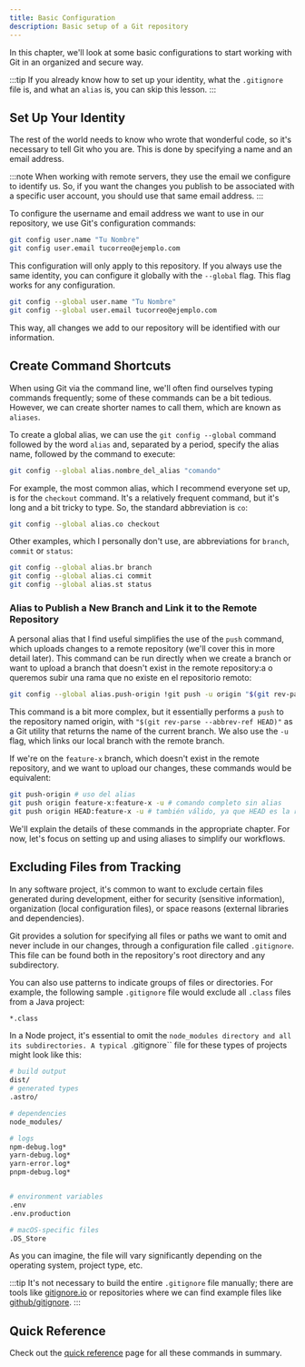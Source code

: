 ```yaml
---
title: Basic Configuration
description: Basic setup of a Git repository
---
```



In this chapter, we'll look at some basic configurations to start working with Git in an organized and secure way.

:::tip
If you already know how to set up your identity, what the `.gitignore` file is, and what an `alias` is, you can skip this lesson.
:::

## Set Up Your Identity <Badge text="git config" variant="note" />

The rest of the world needs to know who wrote that wonderful code, so it's necessary to tell Git who you are. This is done by specifying a name and an email address.

:::note
When working with remote servers, they use the email we configure to identify us. So, if you want the changes you publish to be associated with a specific user account, you should use that same email address.
:::

To configure the username and email address we want to use in our repository, we use Git's configuration commands:

````sh frame=none
git config user.name "Tu Nombre"
git config user.email tucorreo@ejemplo.com
````

This configuration will only apply to this repository. If you always use the same identity, you can configure it globally with the ``--global`` flag. This flag works for any configuration.

````sh frame=none
git config --global user.name "Tu Nombre"
git config --global user.email tucorreo@ejemplo.com
````

This way, all changes we add to our repository will be identified with our information.

## Create Command Shortcuts <Badge text="git config alias" variant="note" />

When using Git via the command line, we'll often find ourselves typing commands frequently; some of these commands can be a bit tedious. However, we can create shorter names to call them, which are known as ``aliases``.

To create a global alias, we can use the ``git config --global`` command followed by the word ``alias`` and, separated by a period, specify the alias name, followed by the command to execute:

````sh frame=none
git config --global alias.nombre_del_alias "comando"
````

For example, the most common alias, which I recommend everyone set up, is for the ``checkout`` command. It's a relatively frequent command, but it's long and a bit tricky to type. So, the standard abbreviation is ``co``:

````sh frame=none
git config --global alias.co checkout
````

Other examples, which I personally don't use, are abbreviations for ``branch``, ``commit`` or ``status``:

````sh frame=none
git config --global alias.br branch
git config --global alias.ci commit
git config --global alias.st status
````

### Alias to Publish a New Branch and Link it to the Remote Repository

A personal alias that I find useful simplifies the use of the ``push`` command, which uploads changes to a remote repository (we'll cover this in more detail later). This command can be run directly when we create a branch or want to upload a branch that doesn't exist in the remote repository:a o queremos subir una rama que no existe en el repositorio remoto:

````sh frame=none
git config --global alias.push-origin !git push -u origin "$(git rev-parse --abbrev-ref HEAD)"
````

This command is a bit more complex, but it essentially performs a ``push`` to the repository named origin, 
with ``"$(git rev-parse --abbrev-ref HEAD)"`` as a Git utility that returns the name of the current branch. We also use the ``-u`` flag, 
which links our local branch with the remote branch.

If we're on the ``feature-x`` branch, which doesn't exist in the remote repository, and we want to upload our changes, these commands would be equivalent:

````sh frame=none
git push-origin # uso del alias
git push origin feature-x:feature-x -u # comando completo sin alias
git push origin HEAD:feature-x -u # también válido, ya que HEAD es la rama actual
````

We'll explain the details of these commands in the appropriate chapter. For now, let's focus on setting up and using aliases to simplify our workflows.

## Excluding Files from Tracking <Badge text=".gitignore" variant="note" />

In any software project, it's common to want to exclude certain files generated during development, either for security (sensitive information), organization (local configuration files), or space reasons (external libraries and dependencies).

Git provides a solution for specifying all files or paths we want to omit and never include in our changes, through a configuration file called ``.gitignore``. This file can be found both in the repository's root directory and any subdirectory.

You can also use patterns to indicate groups of files or directories. For example, the following sample ``.gitignore`` file would exclude all ``.class`` files from a Java project:

````sh title=".gitignore"
*.class
````

In a Node project, it's essential to omit the ``node_modules directory and all its subdirectories. A typical ``.gitignore`` file for these types of projects might look like this:

````sh title=".gitignore"
# build output
dist/
# generated types
.astro/

# dependencies
node_modules/

# logs
npm-debug.log*
yarn-debug.log*
yarn-error.log*
pnpm-debug.log*


# environment variables
.env
.env.production

# macOS-specific files
.DS_Store
````

As you can imagine, the file will vary significantly depending on the operating system, project type, etc.

:::tip
It's not necessary to build the entire ``.gitignore`` file manually; there are tools like  [gitignore.io](https://www.toptal.com/developers/gitignore/) or repositories where we can find example files like  [github/gitignore](https://github.com/github/gitignore).
:::

## Quick Reference

Check out the [quick reference](/en/git-basics/reference/1-basic-configuration/) page for all these commands in summary.